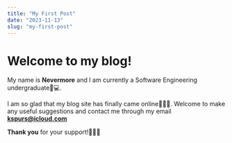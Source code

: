 ```yaml
---
title: "My First Post"
date: "2023-11-13"
slug: "my-first-post"
---
```


# Welcome to my blog!
My name is **Nevermore** and I am currently a Software Engineering undergraduate🔧💻.

I am so glad that my blog site has finally came online🎉🎉🎉. 
Welcome to make any useful suggestions and contact me through my email **kspurs@icloud.com**

**Thank you** for your support!🙏🙏🙏
```